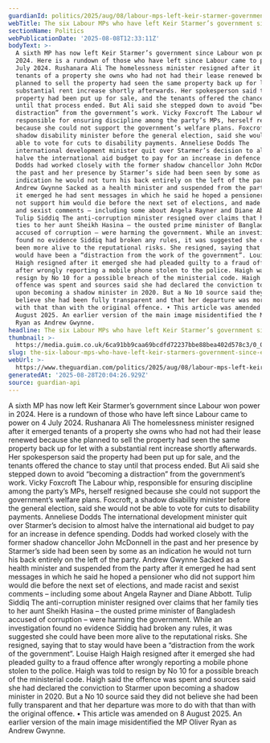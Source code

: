 ```yaml
---
guardianId: politics/2025/aug/08/labour-mps-left-keir-starmer-government-since-election
webTitle: The six Labour MPs who have left Keir Starmer’s government since election
sectionName: Politics
webPublicationDate: '2025-08-08T12:33:11Z'
bodyText: >-
  A sixth MP has now left Keir Starmer’s government since Labour won power in
  2024. Here is a rundown of those who have left since Labour came to power on 4
  July 2024. Rushanara Ali The homelessness minister resigned after it emerged
  tenants of a property she owns who had not had their lease renewed because she
  planned to sell the property had seen the same property back up for let with a
  substantial rent increase shortly afterwards. Her spokesperson said the
  property had been put up for sale, and the tenants offered the chance to stay
  until that process ended. But Ali said she stepped down to avoid “becoming a
  distraction” from the government’s work. Vicky Foxcroft The Labour whip,
  responsible for ensuring discipline among the party’s MPs, herself resigned
  because she could not support the government’s welfare plans. Foxcroft, a
  shadow disability minister before the general election, said she would not be
  able to vote for cuts to disability payments. Anneliese Dodds The
  international development minister quit over Starmer’s decision to almost
  halve the international aid budget to pay for an increase in defence spending.
  Dodds had worked closely with the former shadow chancellor John McDonnell in
  the past and her presence by Starmer’s side had been seen by some as an
  indication he would not turn his back entirely on the left of the party.
  Andrew Gwynne Sacked as a health minister and suspended from the party after
  it emerged he had sent messages in which he said he hoped a pensioner who did
  not support him would die before the next set of elections, and made racist
  and sexist comments – including some about Angela Rayner and Diane Abbott.
  Tulip Siddiq The anti-corruption minister resigned over claims that her family
  ties to her aunt Sheikh Hasina – the ousted prime minister of Bangladesh
  accused of corruption – were harming the government. While an investigation
  found no evidence Siddiq had broken any rules, it was suggested she could have
  been more alive to the reputational risks. She resigned, saying that to stay
  would have been a “distraction from the work of the government”. Louise Haigh
  Haigh resigned after it emerged she had pleaded guilty to a fraud offence
  after wrongly reporting a mobile phone stolen to the police. Haigh was told to
  resign by No 10 for a possible breach of the ministerial code. Haigh said the
  offence was spent and sources said she had declared the conviction to Starmer
  upon becoming a shadow minister in 2020. But a No 10 source said they did not
  believe she had been fully transparent and that her departure was more to do
  with that than with the original offence. • This article was amended on 8
  August 2025. An earlier version of the main image misidentified the MP Oliver
  Ryan as Andrew Gwynne.
headline: The six Labour MPs who have left Keir Starmer’s government since election
thumbnail: >-
  https://media.guim.co.uk/6ca91bb9caa69bcdfd72237bbe88bea402d578c3/0_0_3937_3150/500.jpg
slug: the-six-labour-mps-who-have-left-keir-starmers-government-since-election
webUrl: >-
  https://www.theguardian.com/politics/2025/aug/08/labour-mps-left-keir-starmer-government-since-election
generatedAt: '2025-08-28T20:04:26.929Z'
source: guardian-api
---
```

A sixth MP has now left Keir Starmer’s government since Labour won power in 2024. Here is a rundown of those who have left since Labour came to power on 4 July 2024. Rushanara Ali The homelessness minister resigned after it emerged tenants of a property she owns who had not had their lease renewed because she planned to sell the property had seen the same property back up for let with a substantial rent increase shortly afterwards. Her spokesperson said the property had been put up for sale, and the tenants offered the chance to stay until that process ended. But Ali said she stepped down to avoid “becoming a distraction” from the government’s work. Vicky Foxcroft The Labour whip, responsible for ensuring discipline among the party’s MPs, herself resigned because she could not support the government’s welfare plans. Foxcroft, a shadow disability minister before the general election, said she would not be able to vote for cuts to disability payments. Anneliese Dodds The international development minister quit over Starmer’s decision to almost halve the international aid budget to pay for an increase in defence spending. Dodds had worked closely with the former shadow chancellor John McDonnell in the past and her presence by Starmer’s side had been seen by some as an indication he would not turn his back entirely on the left of the party. Andrew Gwynne Sacked as a health minister and suspended from the party after it emerged he had sent messages in which he said he hoped a pensioner who did not support him would die before the next set of elections, and made racist and sexist comments – including some about Angela Rayner and Diane Abbott. Tulip Siddiq The anti-corruption minister resigned over claims that her family ties to her aunt Sheikh Hasina – the ousted prime minister of Bangladesh accused of corruption – were harming the government. While an investigation found no evidence Siddiq had broken any rules, it was suggested she could have been more alive to the reputational risks. She resigned, saying that to stay would have been a “distraction from the work of the government”. Louise Haigh Haigh resigned after it emerged she had pleaded guilty to a fraud offence after wrongly reporting a mobile phone stolen to the police. Haigh was told to resign by No 10 for a possible breach of the ministerial code. Haigh said the offence was spent and sources said she had declared the conviction to Starmer upon becoming a shadow minister in 2020. But a No 10 source said they did not believe she had been fully transparent and that her departure was more to do with that than with the original offence. • This article was amended on 8 August 2025. An earlier version of the main image misidentified the MP Oliver Ryan as Andrew Gwynne.
